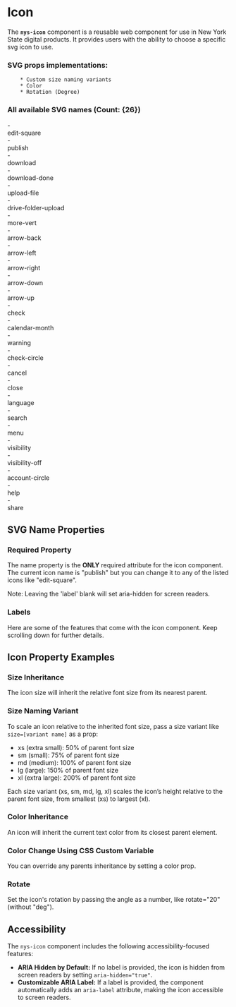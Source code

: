 
<Meta of={NysIconStories} title="Components/Icon/Documentation" />

# Icon

The **`nys-icon`** component is a reusable web component for use in New York State digital products. It provides users with the ability to choose a specific svg icon to use.

### SVG props implementations:
        * Custom size naming variants
        * Color 
        * Rotation (Degree)

### All available SVG names (Count: {26})
<div style={{ display: 'flex'}}>
  <div style={{ flex: '1 1 50%', paddingRight: '1rem' }}>
    - <div style={{ display: 'flex', gap: '10px', verticalAlign: 'middle' }}> edit-square <nys-icon name="edit-square"></nys-icon> </div>
    - <div style={{ display: 'flex', gap: '10px', verticalAlign: 'middle' }}> publish  <nys-icon name="publish"></nys-icon> </div>
    - <div style={{ display: 'flex', gap: '10px', verticalAlign: 'middle' }}> download  <nys-icon name="download"></nys-icon> </div>
    - <div style={{ display: 'flex', gap: '10px', verticalAlign: 'middle' }}> download-done  <nys-icon name="download-done"></nys-icon> </div>
    - <div style={{ display: 'flex', gap: '10px', verticalAlign: 'middle' }}> upload-file  <nys-icon name="upload-file"></nys-icon> </div>
    - <div style={{ display: 'flex', gap: '10px', verticalAlign: 'middle' }}> drive-folder-upload  <nys-icon name="drive-folder-upload"></nys-icon> </div>
    - <div style={{ display: 'flex', gap: '10px', verticalAlign: 'middle' }}> more-vert  <nys-icon name="more-vert"></nys-icon> </div>
    - <div style={{ display: 'flex', gap: '10px', verticalAlign: 'middle' }}> arrow-back  <nys-icon name="arrow-back"></nys-icon> </div>
    - <div style={{ display: 'flex', gap: '10px', verticalAlign: 'middle' }}> arrow-left  <nys-icon name="arrow-left"></nys-icon> </div>
    - <div style={{ display: 'flex', gap: '10px', verticalAlign: 'middle' }}> arrow-right  <nys-icon name="arrow-right"></nys-icon> </div>
    - <div style={{ display: 'flex', gap: '10px', verticalAlign: 'middle' }}> arrow-down  <nys-icon name="arrow-down"></nys-icon> </div>
    - <div style={{ display: 'flex', gap: '10px', verticalAlign: 'middle' }}> arrow-up  <nys-icon name="arrow-up"></nys-icon> </div>
    - <div style={{ display: 'flex', gap: '10px', verticalAlign: 'middle' }}> check  <nys-icon name="check"></nys-icon> </div>
  </div>
  <div style={{ flex: '1 1 50%' }}>
    - <div style={{ display: 'flex', gap: '10px', verticalAlign: 'middle' }}> calendar-month  <nys-icon name="calendar-month"></nys-icon> </div>
    - <div style={{ display: 'flex', gap: '10px', verticalAlign: 'middle' }}> warning  <nys-icon name="warning"></nys-icon> </div>
    - <div style={{ display: 'flex', gap: '10px', verticalAlign: 'middle' }}> check-circle  <nys-icon name="check-circle"></nys-icon> </div>
    - <div style={{ display: 'flex', gap: '10px', verticalAlign: 'middle' }}> cancel  <nys-icon name="cancel"></nys-icon> </div>
    - <div style={{ display: 'flex', gap: '10px', verticalAlign: 'middle' }}> close  <nys-icon name="close"></nys-icon> </div>
    - <div style={{ display: 'flex', gap: '10px', verticalAlign: 'middle' }}> language  <nys-icon name="language"></nys-icon> </div>
    - <div style={{ display: 'flex', gap: '10px', verticalAlign: 'middle' }}> search  <nys-icon name="search"></nys-icon> </div>
    - <div style={{ display: 'flex', gap: '10px', verticalAlign: 'middle' }}> menu  <nys-icon name="menu"></nys-icon> </div>
    - <div style={{ display: 'flex', gap: '10px', verticalAlign: 'middle' }}> visibility  <nys-icon name="visibility"></nys-icon> </div>
    - <div style={{ display: 'flex', gap: '10px', verticalAlign: 'middle' }}> visibility-off  <nys-icon name="visibility-off"></nys-icon> </div>
    - <div style={{ display: 'flex', gap: '10px', verticalAlign: 'middle' }}> account-circle  <nys-icon name="account-circle"></nys-icon> </div>
    - <div style={{ display: 'flex', gap: '10px', verticalAlign: 'middle' }}> help  <nys-icon name="help"></nys-icon> </div>
    - <div style={{ display: 'flex', gap: '10px', verticalAlign: 'middle' }}> share  <nys-icon name="share"></nys-icon> </div>
  </div>
</div>

## SVG Name Properties
### Required Property
The name property is the **ONLY** required attribute for the icon component. The
current icon name is "publish" but you can change it to any of the listed icons like "edit-square".

Note: Leaving the 'label' blank will set aria-hidden for screen readers.

<Canvas of={NysIconStories.NameProp} />

### Labels
Here are some of the features that come with the icon component. Keep scrolling down for further details.
<Canvas of={NysIconStories.Labels} />


## Icon Property Examples

### Size Inheritance
The icon size will inherit the relative font size from its nearest parent. 

<Canvas of={NysIconStories.InheritSize} />

### Size Naming Variant
To scale an icon relative to the inherited font size, pass a size variant like `size=[variant name]` as a prop:
- xs (extra small): 50% of parent font size
- sm (small): 75% of parent font size
- md (medium): 100% of parent font size
- lg (large): 150% of parent font size
- xl (extra large): 200% of parent font size

Each size variant (xs, sm, md, lg, xl) scales the icon’s height relative to the parent font size, from smallest (xs) to largest (xl).
<Canvas of={NysIconStories.CustomSize} />

### Color Inheritance
An icon will inherit the current text color from its closest parent element.
<Canvas of={NysIconStories.ColorInheritance} />

### Color Change Using CSS Custom Variable
You can override any parents inheritance by setting a color prop.
<Canvas of={NysIconStories.ColorChange} />

### Rotate
Set the icon's rotation by passing the angle as a number, like rotate="20" (without "deg").
<Canvas of={NysIconStories.Rotate} />


## Accessibility

The `nys-icon` component includes the following accessibility-focused features:

- **ARIA Hidden by Default:** If no label is provided, the icon is hidden from screen readers by setting `aria-hidden="true"`.
- **Customizable ARIA Label:** If a label is provided, the component automatically adds an `aria-label` attribute, making the icon accessible to screen readers.